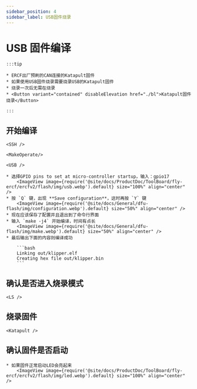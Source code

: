 ```yaml
---
sidebar_position: 4
sidebar_label: USB固件烧录
---
```





# USB 固件编译

    :::tip

    * ERCF出厂预刷的CAN连接的Katapult固件
    * 如果使用USB固件烧录需要烧录USB的Katapult固件
    * 烧录一次后无需在烧录
    * <Button variant="contained" disableElevation href="./bl">Katapult固件烧录</Button>

    :::

## 开始编译

    <SSH />

    <MakeOperate/>

    <USB />

    * 选择GPIO pins to set at micro-controller startup，输入：gpio17
        <ImageView image={require('@site/docs/ProductDoc/ToolBoard/fly-ercf/ercfv2/flash/img/usb.webp').default} size="100%" align="center" />
    * 按 `Q` 键，出现 **Save configuration**，这时再按 `Y` 键
        <ImageView image={require('@site/docs/General/dfu-flash/img/configuration.webp').default} size="50%" align="center" />
    * 现在应该保存了配置并且退出到了命令行界面
    * 输入 `make -j4` 开始编译，时间有点长
        <ImageView image={require('@site/docs/General/dfu-flash/img/make.webp').default} size="50%" align="center" />
    * 最后输出下面的内容则编译成功

        ```bash
        Linking out/klipper.elf
        Creating hex file out/klipper.bin
        ```

## 确认是否进入烧录模式


    <LS />


## 烧录固件
    
    <Katapult />

## 确认固件是否启动

    * 如果固件正常启动LED会亮起来
        <ImageView image={require('@site/docs/ProductDoc/ToolBoard/fly-ercf/ercfv2/flash/img/led.webp').default} size="100%" align="center" />

